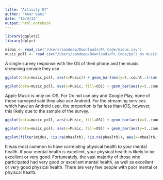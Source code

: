 ```yaml
---
title: "Activity 07"
author: "Amar Dani"
date: "10/4/22"
output: html_notebook
---
```

```r
library(ggplot2)
library(dplyr)
```
```r
midus <- read_csv("/Users/sandeep/Downloads/R\ Code/midus.csv")
music_poll <- read_csv("/Users/sandeep/Downloads/R\ Code/poll_os_music.csv")
```
A single survey response with the OS of their phone and the music streaming service they use.
```r
ggplot(data=music_poll, aes(x=Music)) + geom_bar(aes(y=(..count..)/sum(..count..))) + ylim(0,0.5) + labs(x='Streaming Service', y='Proportions')
```
```r
ggplot(data=music_poll, aes(x=Music, fill=OS)) + geom_bar(aes(y=(..count..)/sum(..count..))) + ylim(0,0.5) + labs(x='Streaming Service', y='Proportions') + theme(axis.text.x = element_text(size=7.5))
```
Apple Music is only on iOS. For Do not use any and Google Play, none of those surveyed said they also use Android. For the streaming services which have an Android user, the proportion is far less than iOS, however, this likely due to the sample of the survey.
```r
ggplot(data=music_poll, aes(x=Music, fill=OS)) + geom_bar(aes(y=(..count..)/sum(..count..))) + ylim(0,0.5) + labs(x='Streaming Service', y='Proportions') + theme(axis.text.x = element_text(size=7.5)) + scale_fill_manual(values = c("burlywood2", "slategrey"), name='Phone OS')
```

```r
ggplot(data=music_poll, aes(x=Music, fill=OS)) + geom_bar(aes(y=(..count..)/sum(..count..))) + ylim(0,0.5) + labs(x='Streaming Service', y='Proportions') + theme(axis.text.x = element_text(size=7.5)) + scale_fill_manual(values = c("#FFCC33", "#7A0019"), name='Phone OS')
```

```r
ggplot(filter(midus, !is.na(mhealth), !is.na(phealth)), aes(x=mhealth,fill=phealth)) + geom_bar(aes(y=(..count..)/sum(..count..)), position='dodge') + labs(x='Mental Health', y='Proportion') + ylim(0,0.3) + scale_fill_manual(values=c('#FCBA03','#03A309','#FF8E38','#68AFFC','#0459BA'), name='Physical Health')

```
It was most common to have correlating physical health to your mental health. If your mental health is excellent, your physical health is likely to be excellent or very good. Fortuneately, the vast majority of those who participated had very good or excellent mental health, as well as excellent or very good physical health. There are very few people with poor mental or phyiscal health.
